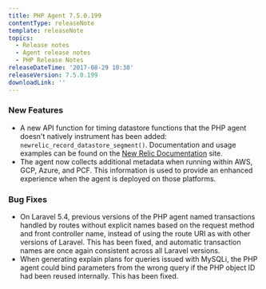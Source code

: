 ```yaml
---
title: PHP Agent 7.5.0.199
contentType: releaseNote
template: releaseNote
topics:
  - Release notes
  - Agent release notes
  - PHP Release Notes
releaseDateTime: '2017-08-29 10:30'
releaseVersion: 7.5.0.199
downloadLink: ''
---
```


### New Features

* A new API function for timing datastore functions that the PHP agent doesn't natively instrument has been added: `newrelic_record_datastore_segment()`. Documentation and usage examples can be found on the [New Relic Documentation](https://docs.newrelic.com/docs/agents/php-agent/php-agent-api/newrelic_record_datastore_segment) site.
* The agent now collects additional metadata when running within AWS, GCP, Azure, and PCF. This information is used to provide an enhanced experience when the agent is deployed on those platforms.

### Bug Fixes

* On Laravel 5.4, previous versions of the PHP agent named transactions handled by routes without explicit names based on the request method and front controller name, instead of using the route URI as with other versions of Laravel. This has been fixed, and automatic transaction names are once again consistent across all Laravel versions.
* When generating explain plans for queries issued with MySQLi, the PHP agent could bind parameters from the wrong query if the PHP object ID had been reused internally. This has been fixed.
